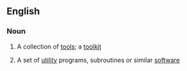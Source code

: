==English==

===Noun===
{{en-noun}}

# A collection of [[tool]]s; a [[toolkit]]
#{{computing}} A set of [[utility]] programs, subroutines or similar [[software]]